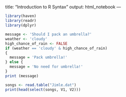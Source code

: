 <!-- install.packages("languageserver") -->
---
title: "Introduction to R Syntax"
output: html_notebook
---
```r
library(haven)
library(readr)
library(dplyr)
```
```r

message <- 'Should I pack an umbrella?'
weather <- 'cloudy'
high_chance_of_rain <- FALSE
if (weather == 'cloudy' & high_chance_of_rain)
{
  message = 'Pack umbrella!'
} else {
  message = 'No need for umbrella!'
}
print (message)
```
```r
songs <- read.table("Jimle.dat")
print(head(select(songs, V1, V2)))
```